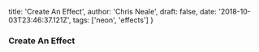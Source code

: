   title: 'Create An Effect',
  author: 'Chris Neale',
  draft: false,
  date: '2018-10-03T23:46:37.121Z',
  tags: ['neon', 'effects']
}

### Create An Effect
